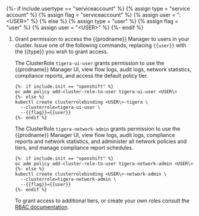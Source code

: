 {%- if include.usertype == "serviceaccount" %}
{% assign type = "service account" %}
{% assign flag = "serviceaccount" %}
{% assign user = "<NAMESPACE>:<USER\>" %}
{% else %}
{% assign type = "user" %}
{% assign flag = "user" %}
{% assign user = "<USER\>" %}
{%- endif %}

1. Grant permission to access the {{prodname}} Manager to users in your cluster. Issue one of the following
   commands, replacing `{{user}}` with the {{type}} you wish to grant access.

   The ClusterRole `tigera-ui-user` grants permission to use the {{prodname}} Manager UI, view flow
   logs, audit logs, network statistics, compliance reports, and access the default policy tier.

   ```
   {%- if include.init == "openshift" %}
   oc adm policy add-cluster-role-to-user tigera-ui-user <USER\>
   {%- else %}
   kubectl create clusterrolebinding <USER\>-tigera \
     --clusterrole=tigera-ui-user \
     --{{flag}}={{user}}
   {%- endif %}
   ```

   The ClusterRole `tigera-network-admin` grants permission to use the {{prodname}} Manager UI, view flow
   logs, audit logs, compliance reports and network statistics, and administer all network policies and tiers, and
   manage compliance report schedules.

   ```
   {%- if include.init == "openshift" %}
   oc adm policy add-cluster-role-to-user tigera-network-admin <USER\>
   {%- else %}
   kubectl create clusterrolebinding <USER\>-network-admin \
     --clusterrole=tigera-network-admin \
     --{{flag}}={{user}}
   {%- endif %}
   ```

   To grant access to additional tiers, or create your own roles consult the [RBAC documentation](../../network-policy/policy-tiers/rbac-tiered-policies.mdx).

